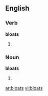 ==English==

===Verb===
'''bloats'''

# {{third-person singular of|[[bloat]]}}


===Noun===
'''bloats'''
# {{plural of|[[bloat]]}}

[[ar:bloats]]
[[vi:bloats]]